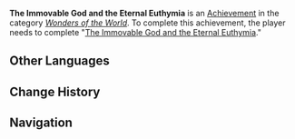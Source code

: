 {{Achievement Infobox
|title        = The Immovable God and the Eternal Euthymia
|id           = 84045
|order id     = 5024
|category     = Wonders of the World
|description  = Complete "[[The Immovable God and the Eternal Euthymia]]."
|requirements = 
|primogems    = 10
|tracking     = 
|hidden       = 1
|quest        = The Immovable God and the Eternal Euthymia
|topic        = 
|type         = Quest
}}
'''The Immovable God and the Eternal Euthymia''' is an [[Achievement]] in the category ''[[Wonders of the World]]''. To complete this achievement, the player needs to complete "[[The Immovable God and the Eternal Euthymia]]."
<!--
==Trivia==

==Video Guides==
{{EVT
|video1   = 
|caption1 = 
}}
-->
==Other Languages==
{{Transclude|The Immovable God and the Eternal Euthymia|Other Languages}}

==Change History==
{{Change History|2.0}}
<!--
==References==
{{Reflist}}
-->
==Navigation==
{{Achievement Navbox|Wonders of the World|Quest}}